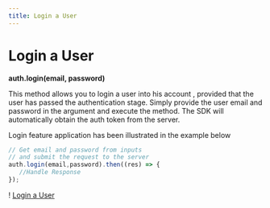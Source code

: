 ```yaml
---
title: Login a User
---
```

# Login a User

****auth.login(email, password)****

This method allows you to login a user into his account , provided that the user has passed the authentication stage. Simply provide the user email and password in the argument and execute the method. The SDK will automatically obtain the auth token from the server. 

Login feature application has been illustrated in the example below

```js
// Get email and password from inputs
// and submit the request to the server
auth.login(email,password).then((res) => {
   //Handle Response
});
```
! [Login a User](/images/guides/login.webm)
